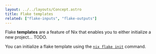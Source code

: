 ```yaml
---
layout: ../../layouts/Concept.astro
title: Flake templates
related: ["flake-inputs", "flake-outputs"]
---
```


Flake **templates** are a feature of Nix that enables you to either initialize
a new project... TODO.

You can initialize a flake template using the [`nix flake init`][init] command.

[init]: https://nixos.org/manual/nix/stable/command-ref/new-cli/nix3-flake-init.html
